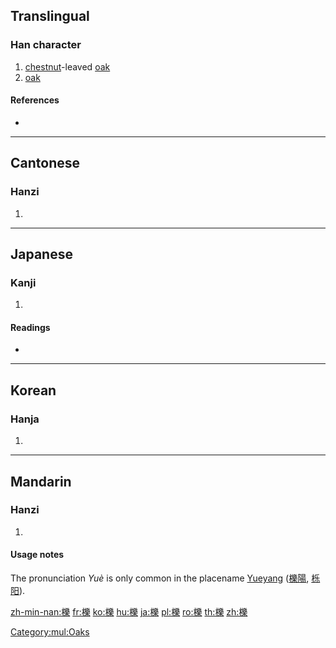 {{also|栎}}
==Translingual==

===Han character===
{{Han char|rn=75|rad=木|as=15|sn=19|four=42994|canj=DVID|ids=⿰木樂}}

# [[chestnut]]-leaved [[oak]]
# [[oak]]

====References====
* {{Han ref|kx=0560.300|dkj=15823|dj=0949.270|hdz=21314.090|uh=6ADF|ud=27359|bh=F252|bd=62034}}

[[Category:mul:Oaks]]

----

==Cantonese==

===Hanzi===
{{yue-hanzi|jyut=|y=lik1|sim=栎}}

# {{defn|lang=yue|sort=木15}}

----

==Japanese==

===Kanji===
{{ja-kanji|grade=|rs=木15}}

# {{defn|lang=ja|sort=木15}}

====Readings====
* {{ja-readings|on=[[れき]] (reki), [[ろう]] (rō)|kun=[[くぬぎ]] (kunugi)}}

----

==Korean==

===Hanja===
{{ko-hanja|hangeul=[[력]], [[역]]|eumhun=|rv=ryeok, yeok|mr=ryŏk, yŏk|y=lyek, yek}}

# {{defn|lang=ko|sort=木15}}

----

==Mandarin==

===Hanzi===
{{cmn-hanzi|sim=栎|pin=[[lì]] ([[li4]]), [[yuè]] ([[yue4]])|wg=li<sup>4</sup>, yüeh<sup>4</sup>}}

# {{defn|lang=cmn|sort=木15}}

====Usage notes====
The pronunciation ''Yuè'' is only common in the placename [[Yueyang]] ([[櫟陽]], [[栎阳]]).

[[zh-min-nan:櫟]]
[[fr:櫟]]
[[ko:櫟]]
[[hu:櫟]]
[[ja:櫟]]
[[pl:櫟]]
[[ro:櫟]]
[[th:櫟]]
[[zh:櫟]]